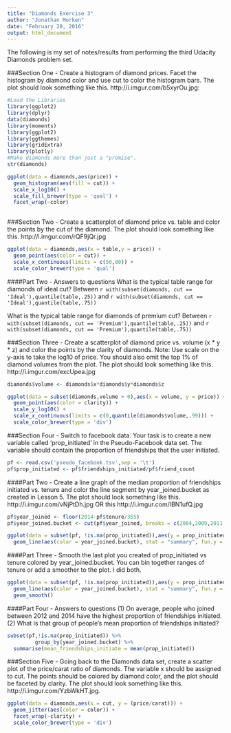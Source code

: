 ```yaml
---
title: "Diamonds Exercise 3"
author: "Jonathan Morken"
date: "February 28, 2016"
output: html_document
---
```



The following is my set of notes/results from performing the third Udacity Diamonds problem set.  

###Section One - Create a histogram of diamond prices. Facet the histogram by diamond color and use cut to color the histogram bars. The plot should look something like this. http://i.imgur.com/b5xyrOu.jpg:  

```r
#Load the Libraries
library(ggplot2)
library(dplyr)
data(diamonds)
library(moments)
library(ggplot2)
library(ggthemes)
library(gridExtra)
library(plotly)
#Make diamonds more than just a "promise".
str(diamonds)
```


```r
ggplot(data = diamonds,aes(price)) +
  geom_histogram(aes(fill = cut)) +
  scale_x_log10() +
  scale_fill_brewer(type = 'qual') +
  facet_wrap(~color) 
  
```


###Section Two - Create a scatterplot of diamond price vs. table and color the points by the cut of the diamond. The plot should look something like this. http://i.imgur.com/rQF9jQr.jpg

```r
ggplot(data = diamonds,aes(x = table,y = price)) +
  geom_point(aes(color = cut)) +
  scale_x_continuous(limits = c(50,80)) +
  scale_color_brewer(type = 'qual')
```


####Part Two - Answers to questions
What is the typical table range for diamonds of ideal cut? 
  Between `r with(subset(diamonds, cut == 'Ideal'),quantile(table,.25))` and `r with(subset(diamonds, cut == 'Ideal'),quantile(table,.75))`
  
What is the typical table range for diamonds of premium cut? 
Between `r with(subset(diamonds, cut == 'Premium'),quantile(table,.25))` and `r with(subset(diamonds, cut == 'Premium'),quantile(table,.75))`  


###Section Three - Create a scatterplot of diamond price vs. volume (x * y * z) and color the points by the clarity of diamonds. 
Note: Use scale on the y-axis to take the log10 of price. You should also omit the top 1% of diamond volumes from the plot. The plot should look something like this. http://i.imgur.com/excUpea.jpg

```r

diamonds$volume <- diamonds$x*diamonds$y*diamonds$z

ggplot(data = subset(diamonds,volume > 0),aes(x = volume, y = price)) +
  geom_point(aes(color = clarity)) +
  scale_y_log10() +
  scale_x_continuous(limits = c(0,quantile(diamonds$volume,.99))) +
  scale_color_brewer(type = 'div')
```


###Section Four - Switch to facebook data. Your task is to create a new variable called 'prop_initiated' in the Pseudo-Facebook data set. 
The variable should contain the proportion of friendships that the user initiated.
```r
pf <- read.csv('pseudo_facebook.tsv',sep = '\t')
pf$prop_initiated <- pf$friendships_initiated/pf$friend_count

```

####Part Two - Create a line graph of the median proportion of friendships initiated vs. tenure and color the line segment by year_joined.bucket as created in Lesson 5.
The plot should look something like this. http://i.imgur.com/vNjPtDh.jpg
OR this http://i.imgur.com/IBN1ufQ.jpg
```r
pf$year_joined <- floor(2014-pf$tenure/365)
pf$year_joined.bucket <- cut(pf$year_joined, breaks = c(2004,2009,2011,2012,2014))

ggplot(data = subset(pf, !is.na(prop_initiated)),aes(y = prop_initiated, x = tenure)) +
  geom_line(aes(color = year_joined.bucket), stat = "summary", fun.y = median)
```


####Part Three - Smooth the last plot you created of prop_initiated vs tenure colored by year_joined.bucket. You can bin together ranges of tenure or add a smoother to the plot.
I did both.  
```r
ggplot(data = subset(pf, !is.na(prop_initiated)),aes(y = prop_initiated, x = 10*round(tenure/10))) +
  geom_line(aes(color = year_joined.bucket), stat = "summary", fun.y = median) +
  geom_smooth()
```

####Part Four - Answers to questions
(1) On average, people who joined between 2012 and 2014 have the highest proportion of friendships initiated.
(2) What is that group of people's mean proportion of friendships initiated?
```r
subset(pf,!is.na(prop_initiated)) %>%
         group_by(year_joined.bucket) %>%
  summarise(mean_friendships_initiate = mean(prop_initiated))
```


###Section Five - Going back to the Diamonds data set, create a scatter plot of the price/carat ratio of diamonds. 
The variable x should be assigned to cut. The points should be colored by diamond color, and the plot should be faceted by clarity. The plot should look something like this. http://i.imgur.com/YzbWkHT.jpg.
```r
ggplot(data = diamonds,aes(x = cut, y = (price/carat))) +
  geom_jitter(aes(color = color)) + 
  facet_wrap(~clarity) +
  scale_color_brewer(type = 'div')
```

